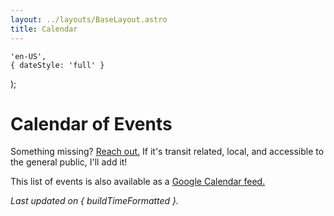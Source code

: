 ```yaml
---
layout: ../layouts/BaseLayout.astro
title: Calendar
---
```



    'en-US',
    { dateStyle: 'full' }
);

# Calendar of Events

Something missing? [Reach out.](/social) If it's transit related, local, and accessible to the general public, I'll add it!

This list of events is also available as a [Google Calendar feed.](https://calendar.google.com/calendar/embed?src=4c6cf14f19cbd5f034a55f1b68e97e213e4678c1289724b87cfab56b93191c39%40group.calendar.google.com)

*Last updated on { buildTimeFormatted }.*

<Calendar />